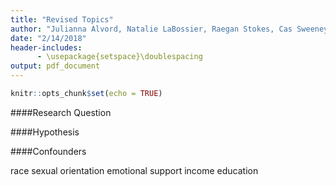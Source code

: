 ```yaml
---
title: "Revised Topics"
author: "Julianna Alvord, Natalie LaBossier, Raegan Stokes, Cas Sweeney"
date: "2/14/2018"
header-includes:
      - \usepackage{setspace}\doublespacing
output: pdf_document
---
```


```r
knitr::opts_chunk$set(echo = TRUE)
```

####Research Question

####Hypothesis

####Confounders

race
sexual orientation
emotional support
income
education
